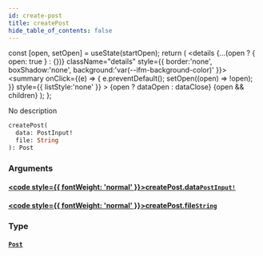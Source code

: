 ```yaml
---
id: create-post
title: createPost
hide_table_of_contents: false
---
```







  const [open, setOpen] = useState(startOpen);
  return (
    <details {...(open ? { open: true } : {})} className="details" style={{ border:'none', boxShadow:'none', background:'var(--ifm-background-color)' }}>
      <summary
        onClick={(e) => {
          e.preventDefault();
          setOpen((open) => !open);
        }}
        style={{ listStyle:'none' }}
      >
      {open ? dataOpen : dataClose}
      </summary>
      {open && children}
    </details>
  );
};




No description


```graphql
createPost(
  data: PostInput!
  file: String
): Post
```


### Arguments

#### [<code style={{ fontWeight: 'normal' }}>createPost.<b>data</b></code>](#)<Bullet />[`PostInput!`](/schema/inputs/post-input) <Badge class="secondary" text="non-null"/> <Badge class="secondary" text="input"/>
> 
> 

#### [<code style={{ fontWeight: 'normal' }}>createPost.<b>file</b></code>](#)<Bullet />[`String`](/schema/scalars/string) <Badge class="secondary" text="scalar"/>
> 
> 

### Type

#### [`Post`](/schema/objects/post) <Badge class="secondary" text="object"/>
> 
> 




